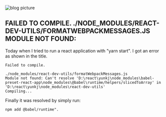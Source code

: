 

<div className={styles["Welcome"]}>

<div className={styles["img-responsive"]}>
  <img src="../../images/blog-1.jpg" className={styles["img-responsive"]} alt="blog picture" />
</div>

## FAILED TO COMPILE. ./NODE_MODULES/REACT-DEV-UTILS/FORMATWEBPACKMESSAGES.JS MODULE NOT FOUND:

Today when I tried to run a react application with "yarn start". I got an error as shown in the title.

```
Failed to compile.

./node_modules/react-dev-utils/formatWebpackMessages.js
Module not found: Can't resolve 'D:\react\yunkj\node_modules\babel-preset-react-app\node_modules\@babel\runtime/helpers/slicedToArray' in 'D:\react\yunkj\node_modules\react-dev-utils'
Compiling...

```
Finally it was resolved by simply run:

 ```
 npm add @babel/runtime".

 ```

 </div>